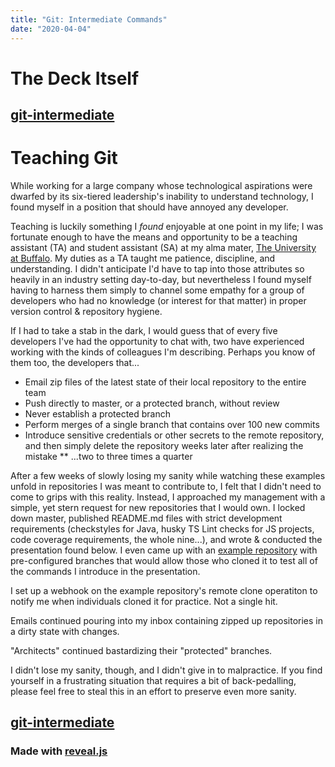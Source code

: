 ```yaml
---
title: "Git: Intermediate Commands"
date: "2020-04-04"
---
```


# The Deck Itself
## [git-intermediate](https://steebe.github.io/git-intermediate-deck/#/)

# Teaching Git
While working for a large company whose technological aspirations were dwarfed by its six-tiered leadership's inability to understand technology, I found myself in a position that should have annoyed any developer.

Teaching is luckily something I _found_ enjoyable at one point in my life; I was fortunate enough to have the means and opportunity to be a teaching assistant (TA) and student assistant (SA) at my alma mater, [The University at Buffalo](http://www.buffalo.edu/). My duties as a TA taught me patience, discipline, and understanding. I didn't anticipate I'd have to tap into those attributes so heavily in an industry setting day-to-day, but nevertheless I found myself having to harness them simply to channel some empathy for a group of developers who had no knowledge (or interest for that matter) in proper version control & repository hygiene.

If I had to take a stab in the dark, I would guess that of every five developers I've had the opportunity to chat with, two have experienced working with the kinds of colleagues I'm describing. Perhaps you know of them too, the developers that...
* Email zip files of the latest state of their local repository to the entire team
* Push directly to master, or a protected branch, without review
* Never establish a protected branch
* Perform merges of a single branch that contains over 100 new commits
* Introduce sensitive credentials or other secrets to the remote repository, and then simply delete the repository weeks later after realizing the mistake
** ...two to three times a quarter

After a few weeks of slowly losing my sanity while watching these examples unfold in repositories I was meant to contribute to, I felt that I didn't need to come to grips with this reality. Instead, I approached my management with a simple, yet stern request for new repositories that I would own. I locked down master, published README.md files with strict development requirements (checkstyles for Java, husky TS Lint checks for JS projects, code coverage requirements, the whole nine...), and wrote & conducted the presentation found below. I even came up with an [example repository](https://github.com/steebe/git-intermediate-practice) with pre-configured branches that would allow those who cloned it to test all of the commands I introduce in the presentation.

I set up a webhook on the example repository's remote clone operatiton to notify me when individuals cloned it for practice. Not a single hit.

Emails continued pouring into my inbox containing zipped up repositories in a dirty state with changes.

"Architects" continued bastardizing their "protected" branches.

I didn't lose my sanity, though, and I didn't give in to malpractice. If you find yourself in a frustrating situation that requires a bit of back-pedalling, please feel free to steal this in an effort to preserve even more sanity.

## [git-intermediate](https://steebe.github.io/git-intermediate-deck/#/)
### Made with [reveal.js](https://revealjs.com)
